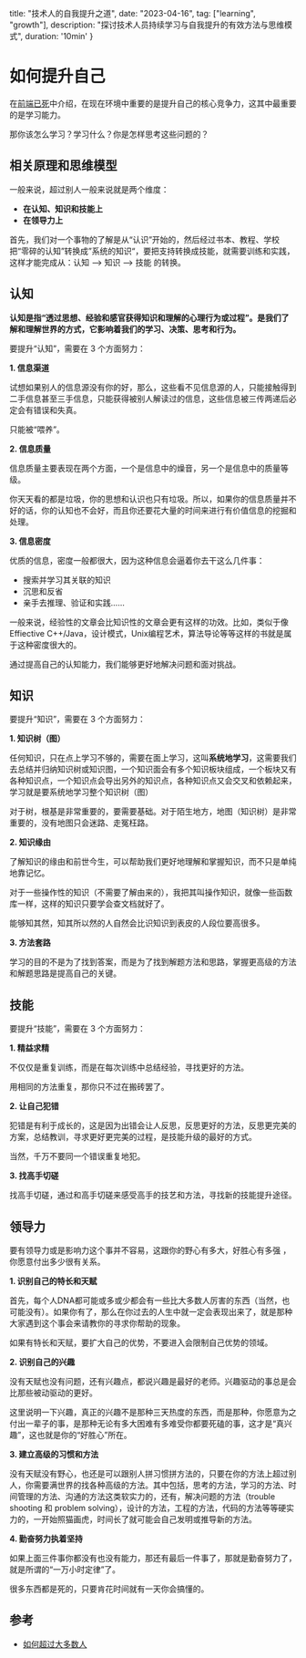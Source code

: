   title: "技术人的自我提升之道",
  date: "2023-04-16",
  tag: ["learning", "growth"],
  description: "探讨技术人员持续学习与自我提升的有效方法与思维模式",
  duration: '10min'
}

# 如何提升自己

在[前端已死](https://github.com/niexia/niexia.github.io/issues/66)中介绍，在现在环境中重要的是提升自己的核心竞争力，这其中最重要的是学习能力。

那你该怎么学习？学习什么？你是怎样思考这些问题的？

## 相关原理和思维模型

一般来说，超过别人一般来说就是两个维度：

- **在认知、知识和技能上**
- **在领导力上**

首先，我们对一个事物的了解是从“认识”开始的，然后经过书本、教程、学校把“零碎的认知”转换成”系统的知识“，要把支持转换成技能，就需要训练和实践，这样才能完成从：认知 ——> 知识 ——> 技能 的转换。

## 认知

**认知是指“透过思想、经验和感官获得知识和理解的心理行为或过程”。是我们了解和理解世界的方式，它影响着我们的学习、决策、思考和行为。**

要提升“认知”，需要在 3 个方面努力：

**1. 信息渠道**

试想如果别人的信息源没有你的好，那么，这些看不见信息源的人，只能接触得到二手信息甚至三手信息，只能获得被别人解读过的信息，这些信息被三传两递后必定会有错误和失真。

只能被“喂养”。

**2. 信息质量**

信息质量主要表现在两个方面，一个是信息中的燥音，另一个是信息中的质量等级。

你天天看的都是垃圾，你的思想和认识也只有垃圾。所以，如果你的信息质量并不好的话，你的认知也不会好，而且你还要花大量的时间来进行有价值信息的挖掘和处理。

**3. 信息密度**

优质的信息，密度一般都很大，因为这种信息会逼着你去干这么几件事：
- 搜索并学习其关联的知识
- 沉思和反省
- 亲手去推理、验证和实践……

一般来说，经验性的文章会比知识性的文章会更有这样的功效。比如，类似于像 Effiective C++/Java，设计模式，Unix编程艺术，算法导论等等这样的书就是属于这种密度很大的。

通过提高自己的认知能力，我们能够更好地解决问题和面对挑战。

## 知识

要提升“知识”，需要在 3 个方面努力：

**1. 知识树（图）**

任何知识，只在点上学习不够的，需要在面上学习，这叫**系统地学习**，这需要我们去总结并归纳知识树或知识图，一个知识面会有多个知识板块组成，一个板块又有各种知识点，一个知识点会导出另外的知识点，各种知识点又会交叉和依赖起来，学习就是要系统地学习整个知识树（图）

对于树，根基是非常重要的，要需要基础。对于陌生地方，地图（知识树）是非常重要的，没有地图只会迷路、走冤枉路。

**2. 知识缘由**

了解知识的缘由和前世今生，可以帮助我们更好地理解和掌握知识，而不只是单纯地靠记忆。

对于一些操作性的知识（不需要了解由来的），我把其叫操作知识，就像一些函数库一样，这样的知识只要学会查文档就好了。

能够知其然，知其所以然的人自然会比识知识到表皮的人段位要高很多。

**3. 方法套路**

学习的目的不是为了找到答案，而是为了找到解题方法和思路，掌握更高级的方法和解题思路是提高自己的关键。

## 技能

要提升“技能”，需要在 3 个方面努力：

**1. 精益求精**

不仅仅是重复训练，而是在每次训练中总结经验，寻找更好的方法。

用相同的方法重复，那你只不过在搬砖罢了。

**2. 让自己犯错**

犯错是有利于成长的，这是因为出错会让人反思，反思更好的方法，反思更完美的方案，总结教训，寻求更好更完美的过程，是技能升级的最好的方式。

当然，千万不要同一个错误重复地犯。

**3. 找高手切磋**

找高手切磋，通过和高手切磋来感受高手的技艺和方法，寻找新的技能提升途径。

## 领导力

要有领导力或是影响力这个事并不容易，这跟你的野心有多大，好胜心有多强 ，你愿意付出多少很有关系。

**1. 识别自己的特长和天赋**

首先，每个人DNA都可能或多或少都会有一些比大多数人厉害的东西（当然，也可能没有）。如果你有了，那么在你过去的人生中就一定会表现出来了，就是那种大家遇到这个事会来请教你的寻求你帮助的现象。

如果有特长和天赋，要扩大自己的优势，不要进入会限制自己优势的领域。

**2. 识别自己的兴趣**

没有天赋也没有问题，还有兴趣点，都说兴趣是最好的老师。兴趣驱动的事总是会比那些被动驱动的更好。

这里说明一下兴趣，真正的兴趣不是那种三天热度的东西，而是那种，你愿意为之付出一辈子的事，是那种无论有多大困难有多难受你都要死磕的事，这才是“真兴趣”，这也就是你的“好胜心”所在。

**3. 建立高级的习惯和方法**


没有天赋没有野心，也还是可以跟别人拼习惯拼方法的，只要在你的方法上超过别人，你需要满世界的找各种高级的方法。其中包括，思考的方法，学习的方法、时间管理的方法、沟通的方法这类软实力的，还有，解决问题的方法（trouble shooting 和 problem solving），设计的方法，工程的方法，代码的方法等等硬实力的，一开始照猫画虎，时间长了就可能会自己发明或推导新的方法。





**4. 勤奋努力执着坚持**

如果上面三件事你都没有也没有能力，那还有最后一件事了，那就是勤奋努力了，就是所谓的“一万小时定律”了。

很多东西都是死的，只要肯花时间就有一天你会搞懂的。

## 参考

- [如何超过大多数人](https://coolshell.cn/articles/19464.html)

